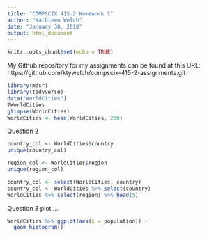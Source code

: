 ```yaml
---
title: "COMPSCIX 415.2 Homework 1"
author: "Kathleen Welch"
date: "January 30, 2018"
output: html_document
---
```


```r
knitr::opts_chunk$set(echo = TRUE)
```
My Github repository for my assignments can be found at this URL: https://github.com/ktywelch/compscix-415-2-assignments.git

```r
library(mdsr)
library(tidyverse)
data("WorldCities")
?WorldCities
glimpse(WorldCities)
WorldCities <- head(WorldCities, 200)
```
Question 2
```r
country_col <- WorldCities$country
unique(country_col)

region_col <- WorldCities$region
unique(region_col)

country_col <- select(WorldCities, country)
country_col <- WorldCities %>% select(country)
WorldCities %>% select(region) %>% head(5)
```
Question 3 plot ....
``` r
WorldCities %>% ggplot(aes(x = population)) + 
  geom_histogram()


``` 